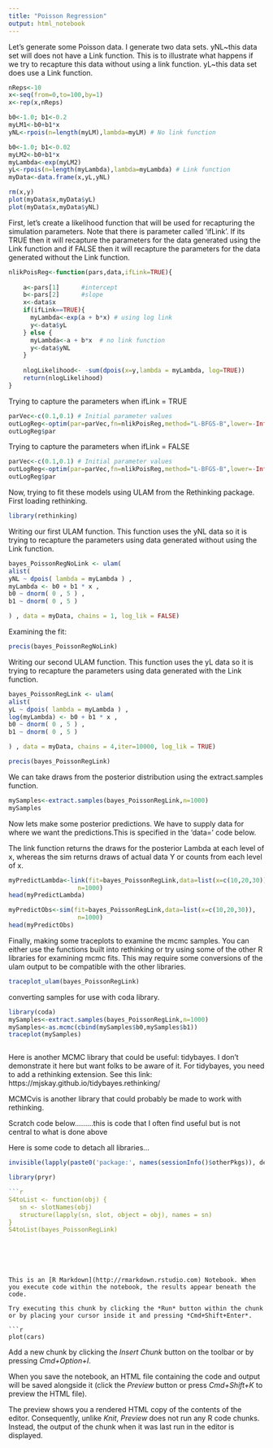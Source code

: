 ```yaml
---
title: "Poisson Regression"
output: html_notebook
---
```



Let's generate some Poisson data. I generate two data sets. yNL~this data set
will does not have a Link function.  This is to illustrate what happens if we
try to recapture this data without using a link function. yL~this data set does 
use a Link function.


```r
nReps<-10
x<-seq(from=0,to=100,by=1)
x<-rep(x,nReps)

b0<-1.0; b1<-0.2
myLM1<-b0+b1*x
yNL<-rpois(n=length(myLM),lambda=myLM) # No link function

b0<-1.0; b1<-0.02
myLM2<-b0+b1*x
myLambda<-exp(myLM2)
yL<-rpois(n=length(myLambda),lambda=myLambda) # Link function
myData<-data.frame(x,yL,yNL)

rm(x,y)
plot(myData$x,myData$yL)
plot(myData$x,myData$yNL)

```


First, let's create a likelihood function that will be used for recapturing
the simulation parameters. Note that there is parameter called 'ifLink'.  If its
TRUE then it will recapture the parameters for the data generated using the Link
function and if FALSE then it will recapture the parameters for the data generated 
without the Link function.

```r
nlikPoisReg<-function(pars,data,ifLink=TRUE){
  
    a<-pars[1]      #intercept
    b<-pars[2]      #slope
    x<-data$x
    if(ifLink==TRUE){
      myLambda<-exp(a + b*x) # using log link
      y<-data$yL
    } else {
      myLambda<-a + b*x  # no link function
      y<-data$yNL
    }
    
    nlogLikelihood<- -sum(dpois(x=y,lambda = myLambda, log=TRUE))
    return(nlogLikelihood)
}
```

Trying to capture the parameters when ifLink = TRUE

```r
parVec<-c(0.1,0.1) # Initial parameter values 
outLogReg<-optim(par=parVec,fn=nlikPoisReg,method="L-BFGS-B",lower=-Inf,upper=Inf,data=myData,ifLink=TRUE)
outLogReg$par
```

Trying to capture the parameters when ifLink = FALSE

```r
parVec<-c(0.1,0.1) # Initial parameter values 
outLogReg<-optim(par=parVec,fn=nlikPoisReg,method="L-BFGS-B",lower=-Inf,upper=Inf,data=myData,ifLink=FALSE)
outLogReg$par
```


Now, trying to fit these models using ULAM from the Rethinking package. First loading
rethinking. 

```r
library(rethinking)
```


Writing our first ULAM function.  This function uses the yNL data so it is trying to 
recapture the parameters using data generated without using the Link function.

```r
bayes_PoissonRegNoLink <- ulam(
alist(
yNL ~ dpois( lambda = myLambda ) ,
myLambda <- b0 + b1 * x ,
b0 ~ dnorm( 0 , 5 ) ,
b1 ~ dnorm( 0 , 5 ) 

) , data = myData, chains = 1, log_lik = FALSE)
```

Examining the fit:


```r
precis(bayes_PoissonRegNoLink)
```




Writing our second ULAM function.  This function uses the yL data so it is trying to 
recapture the parameters using data generated with the Link function.

```r
bayes_PoissonRegLink <- ulam(
alist(
yL ~ dpois( lambda = myLambda ) ,
log(myLambda) <- b0 + b1 * x ,
b0 ~ dnorm( 0 , 5 ) ,
b1 ~ dnorm( 0 , 5 ) 

) , data = myData, chains = 4,iter=10000, log_lik = TRUE)
```


```r
precis(bayes_PoissonRegLink)
```

We can take draws from the posterior distribution using the extract.samples 
function. 

```r
mySamples<-extract.samples(bayes_PoissonRegLink,n=1000)
mySamples
```

Now lets make some posterior predictions. We have to supply data for where
we want the predictions.This is specified in the 'data=' code below.

The link function returns the draws for the posterior Lambda at each level
of x, whereas the sim returns draws of actual data Y or counts from each
level of x.

```r
myPredictLambda<-link(fit=bayes_PoissonRegLink,data=list(x=c(10,20,30)),
                   n=1000)
head(myPredictLambda)

myPredictObs<-sim(fit=bayes_PoissonRegLink,data=list(x=c(10,20,30)),
                   n=1000)
head(myPredictObs)

```


Finally, making some traceplots to examine the mcmc samples. You can either
use the functions built into rethinking or try using some of the other R
libraries for examining mcmc fits.  This may require some conversions of the
ulam output to be compatible with the other libraries. 

```r
traceplot_ulam(bayes_PoissonRegLink)
```


converting samples for use with coda library.
```r
library(coda)
mySamples<-extract.samples(bayes_PoissonRegLink,n=1000)
mySamples<-as.mcmc(cbind(mySamples$b0,mySamples$b1))
traceplot(mySamples)



```


Here is another MCMC library that could be useful: tidybayes.
I don't demonstrate it here but want folks to be aware of it. For tidybayes,
you need to add a rethinking extension. See this link: https://mjskay.github.io/tidybayes.rethinking/

MCMCvis is another library that could probably be made to work with rethinking.





















Scratch code below.........this is code that I often find useful but is not central to what is done above

Here is some code to detach all libraries...
```r
invisible(lapply(paste0('package:', names(sessionInfo()$otherPkgs)), detach, character.only=TRUE, unload=TRUE))
```

```r
library(pryr)
```

```r

```r
S4toList <- function(obj) {
   sn <- slotNames(obj)
   structure(lapply(sn, slot, object = obj), names = sn)
}
S4toList(bayes_PoissonRegLink)
```

```





This is an [R Markdown](http://rmarkdown.rstudio.com) Notebook. When you execute code within the notebook, the results appear beneath the code. 

Try executing this chunk by clicking the *Run* button within the chunk or by placing your cursor inside it and pressing *Cmd+Shift+Enter*. 

```r
plot(cars)
```

Add a new chunk by clicking the *Insert Chunk* button on the toolbar or by pressing *Cmd+Option+I*.

When you save the notebook, an HTML file containing the code and output will be saved alongside it (click the *Preview* button or press *Cmd+Shift+K* to preview the HTML file). 

The preview shows you a rendered HTML copy of the contents of the editor. Consequently, unlike *Knit*, *Preview* does not run any R code chunks. Instead, the output of the chunk when it was last run in the editor is displayed.

